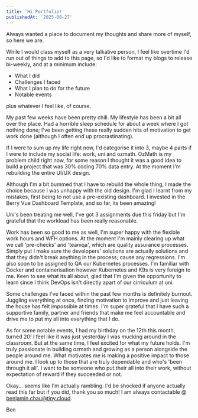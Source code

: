 ```yaml
---
title: 'Hi Portfolio!'
publishedAt: '2025-08-27'
---
```


Always wanted a place to document my thoughts and share more of myself, so here we are.

While I would class myself as a very talkative person, I feel like overtime I'd run out of things to add to this page, so I'd like to format my blogs to release bi-weekly, and at a minimum include:

- What I did 
- Challenges I faced 
- What I plan to do for the future
- Notable events

plus whatever I feel like, of course. 

My past few weeks have been pretty chill. My lifestyle has been a bit all over the place. Had a horrible sleep schedule for about a week where I got nothing done; I've been getting these really sudden hits of motivation to get work done (although I often end up procrastinating).  
 
If I were to sum up my life right now, I'd categorise it into 3, maybe 4 parts if I were to include my social life: work, uni and ozmath. OzMath is my problem child right now, for some reason I thought it was a good idea to build a project that was 30% coding 70% data entry. At the moment I'm rebuilding the entire UI/UX design.

Although I'm a bit bummed that I have to rebuild the whole thing, I made the choice because I was unhappy with the old design. I'm glad I learnt from my mistakes, first being to not use a pre-existing dashboard. I invested in the Berry Vue Dashboard Template, and so far, its been amazing!

Uni's been treating me well, I've got 3 assignments due this friday but I'm grateful that the workload has been really reasonable.

Work has been so good to me as well, I'm super happy with the flexible work hours and WFH options. At the moment I'm mainly clearing up what we call 'pre-checks' and 'teamqa', which are quality assurance processes. Simply put I make sure the developers' solutions are actually solutions and that they didn't break anything in the process; cause any regressions. I'm also soon to be assigned to QA our Kubernetes processes. I'm familiar with Docker and containerisation however Kubernetes and K9s is very foreign to me. Keen to see what its all about, glad that I'm given the opportunity to learn since I think DevOps isn't directly apart of our cirriculum at uni.  

Some challenges I've faced within the past few months is definitely burnout. Juggling everything at once, finding motivation to improve and just leaving the house has felt impossible at times. I'm super grateful that I have such a supportive family, partner and friends that make me feel accountable and drive me to put my all into everything that I do.

As for some notable events, I had my birthday on the 12th this month, turned 20! I feel like it was just yesterday I was mucking around in the classroom. But at the same time, I feel excited for what my future holds. I'm truly passionate in building ozmath and growing as a person alongside the people around me. What motivates me is making a positive impact to those around me. I look up to those that are truly dependable and who's 'been through it all'. I want to be someone who put their all into their work, without expectation of reward if they succeeded or not.

Okay... seems like I'm actually rambling. I'd be shocked if anyone actually read this far but if you did, thank you so much! I am always contactable @ benjamin.chau@tiny.cloud. 

Ben
